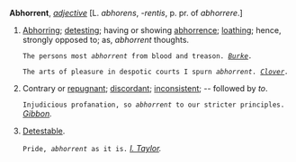 '''Abhorrent''', ''[[adjective (part of speech)|adjective]]'' [L. ''abhorens'', ''-rentis'', p. pr. of ''abhorrere''.]

<ol>
<li>[[Abhorring]]; [[detesting]]; having or showing [[abhorrence]]; [[loathing]]; hence, strongly opposed to; as, ''abhorrent'' thoughts.

<code>The persons most ''abhorrent'' from blood and treason. ''[[Burke (source)|Burke]].''</code>

<code>The arts of pleasure in despotic courts I spurn ''abhorrent''. ''[[Clover (source)|Clover]].''</code>

<li> Contrary or [[repugnant]]; [[discordant]]; [[inconsistent]]; -- followed by ''to''.

<code>Injudicious profanation, so ''abhorrent'' to our stricter principles.</code> ''[[Gibbon (source)|Gibbon]].''

<li> [[Detestable]].

<code>Pride, ''abhorrent'' as it is.</code> ''[[I. Taylor (source)|I. Taylor]].''
</ol>